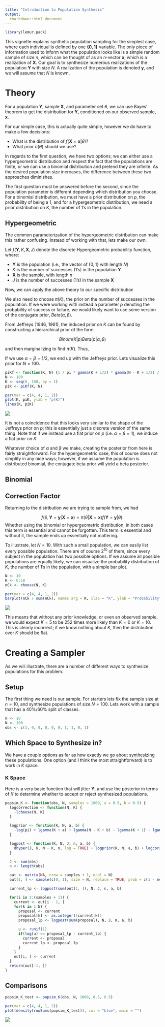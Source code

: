 ```yaml
---
title: "Introduction to Population Synthesis"
output:
  rmarkdown::html_document
---
```





```r
library(lemur.pack)
```

This vignette explains synthetic population sampling for the simplest case, where each individual is defined by one $\mathbf{\{0, 1\}}$ variable. The only piece of information used to inform what the population looks like is a simple random sample of size $n$, which can be thought of as an $n$-vector $\mathbf{x}$, which is a realization of $\mathbf{X}$. Our goal is to synthesize numerous realizations of the population $\mathbf{Y}$ with size $N$. A realization of the population is denoted $\mathbf{y}$, and we will assume that $N$ is known.

# Theory

For a population $\mathbf{Y}$, sample $\mathbf{X}$, and parameter set $\theta$, we can use Bayes' theorem to get the distribution for $\mathbf{Y}$, conditioned on our observed sample, $\mathbf{x}$.

\begin{align*}
  f(\theta, \mathbf{Y} = \mathbf{y}| \mathbf{X} = \mathbf{x}) &= \frac{ f(\mathbf{X} = \mathbf{x} | \theta, \mathbf{Y} = \mathbf{y}) f(\theta, \mathbf{Y} = \mathbf{y}) }{ f(\mathbf{X} = \mathbf{x}) } \\
    &\propto f(\mathbf{X} = \mathbf{x} | \theta) f(\mathbf{Y} = \mathbf{y} | \theta) \pi(\theta) \\
    &\propto \pi(\theta | \mathbf{X} = \mathbf{x}) f(\mathbf{Y} = \mathbf{y} | \theta)
\end{align*}

For our simple case, this is actually quite simple, however we do have to make a few decisions:

  * What is the distribution of $f(\mathbf{X} = \mathbf{x} | \theta)$?
  * What prior $\pi(\theta)$ should we use?

In regards to the first question, we have two options; we can either use a hypergeometric distribution and respect the fact that the populations are finite, or we can use a binomial distribution and pretend they are infinite. As the desired population size increases, the difference between these two approaches diminishes.

The first question must be answered before the second, since the population parameter is different depending which distribution you choose. For a binomial distribution, we must have a prior distribution on $p$, the probability of being a $1$, and for a hypergeometric distribution, we need a prior distribution on $K$, the number of $1$'s in the population.

## Hypergeometric

The common parameterization of the hypergeometric distribution can make this rather confusing. Instead of working with that, lets make our own.

Let $f(\mathbf{Y}, K, \mathbf{X}, J)$ denote the discrete Hypergeometric probability function, where:

  * $\mathbf{Y}$ is the population (i.e., the vector of $\{0, 1\}$ with length $N$)
  * $K$ is the number of successes ($1$'s) in the population $\mathbf{Y}$
  * $\mathbf{X}$ is the sample, with length $n$
  * $J$ is the number of successes ($1$'s) in the sample $\mathbf{X}$

Now, we can apply the above theory to our specific distribution

\begin{align*}
  f(\mathbf{Y} = \mathbf{y}, \mathbf{K} | \mathbf{X} = \mathbf{x}, J) &= \frac{ f(\mathbf{X} = \mathbf{x}, J | \mathbf{Y} = \mathbf{y}, K) f(\mathbf{Y} = \mathbf{y}, K) }{ f(\mathbf{X} = \mathbf{x}, J) } \\
                                 &\propto f(\mathbf{X} = \mathbf{x}, J | K ) f(\mathbf{Y} = \mathbf{y} | K) \pi(K) \\
                                 &\propto \pi(K | \mathbf{X} = \mathbf{x}, J) f(\mathbf{Y} = \mathbf{y} | K)
\end{align*}

We also need to choose $\pi(K)$, the prior on the number of successes in the population. If we were working with instead a parameter $p$ denoting the probability of success or failure, we would likely want to use some version of the conjugate prior, $Beta(\alpha, \beta)$.

From Jeffreys (1946, 1961), the induced prior on $K$ can be found by constructing a hierarchical prior of the form

$$ Binom(K | p) Beta(p | \alpha, \beta) $$

and then marginalizing to find $\pi(K)$. Thus,

\begin{align*}
\pi(K) &= \int_{0}^{1} {N \choose K} p^K (1-p)^{N-K} \frac{1}{\pi} p^{\alpha-1} (1-p)^{\beta-1} \\
       &= \frac{1}{\pi} \frac{\Gamma(K+\alpha)\Gamma(N-K+\beta)}
          {\Gamma(K+1) \Gamma(N-K+1)}
\end{align*}

If we use $\alpha = \beta = 1/2$, we end up with the Jeffreys prior. Lets visualize this prior for $N = 100$.


```r
piKf <- function(K, N) {1 / pi * gamma(K + 1/2) * gamma(N - K + 1/2) / gamma(K + 1) / gamma(N - K + 1)}
N <- 100
K <- seq(0, 100, by = 1)
piK <- piKf(K, N)

par(mar = c(4, 4, 1, 2))
plot(K, piK, ylab = "p(K)")
lines(K, piK)
```

<img src="figure/discrete-Jeffreys-1.png" style="display: block; margin: auto;" />

It is not a coincidence that this looks very similar to the shape of the Jeffreys prior on $p$; this is essentially just a discrete version of the same thing. Note that if we instead use a flat prior on $p$ (i.e. $\alpha = \beta = 1$), we induce a flat prior on $K$.

Whatever choice of $\alpha$ and $\beta$ we make, creating the posterior from here is fairly straightforward. For the hypergeometric case, this of course does not simplify in any nice ways; however, if we assume the population is distributed binomial, the conjugate beta prior will yield a beta posterior.

## Binomial

## Correction Factor

Returning to the distribution we are trying to sample from, we had

$$ f(\theta, \mathbf{Y} = \mathbf{y}| \mathbf{X} = \mathbf{x}) \propto \pi(\theta | \mathbf{X} = \mathbf{x}) f(\mathbf{Y} = \mathbf{y} | \theta). $$
Whether using the binomial or hypergeometric distribution, in both cases this term is essential and cannot be forgotten. This term is essential and without it, the sample ends up essentially not mattering.

To illustrate, let $N = 10$. With such a small population, we can easily list every possible population. There are of course $2^{10}$ of them, since every subject in the population has two possible options. If we assume all possible populations are equally likely, we can visualize the probability distribution of $K$, the number of $1$'s in the population, with a simple bar plot.


```r
N <- 10
K <- 0:10
nCk <- choose(N, K)

par(mar = c(4, 4, 1, 2))
barplot(nCk / sum(nCk), names.arg = K, xlab = "K", ylab = "Probability")
```

<img src="figure/correction-barplot-1.png" style="display: block; margin: auto;" />

This means that without any prior knowledge, or even an observed sample, we would expect $K = 5$ to be $252$ times more likely than $K = 0$ or $K = 10$. This is clearly incorrect; if we know nothing about $K$, then the distribution over $K$ should be flat.

# Creating a Sampler

As we will illustrate, there are a number of different ways to synthesize populations for this problem.

## Setup

The first thing we need is our sample. For starters lets fix the sample size at $n = 10$, and synthesize populations of size $N = 100$. Lets work with a sample that has a 40%/60% split of classes.


```r
n <- 10
N <- 100
obs <- c(1, 0, 0, 0, 0, 0, 1, 1, 0, 1)
```

## Which Space to Synthesize in?

We have a couple options as far as how exactly we go about synthesizing these populations. One option (and I think the most straightforward) is to work in $K$ space.

### K Space

Here is a very basic function that will jitter $\mathbf{Y}$, and use the posterior in terms of $K$ to determine whether to accept or reject synthesized populations.


```r
popsim_K <- function(obs, N, samples = 1000, a = 0.5, b = 0.5) {
  logcorrection <- function(N, K) {
    -lchoose(N, K)
  }

  logprior <- function(K, N, a, b) {
    -log(pi) + lgamma(K + a) + lgamma(N - K + b) - lgamma(K + 1) - lgamma(N - K + 1)
  }

  logpost <- function(K, N, J, n, a, b) {
    dhyper(J, K, N - K, n, log = TRUE) + logprior(K, N, a, b) + logcorrection(N, K)
  }

  J <- sum(obs)
  n <- length(obs)

  out <- matrix(NA, nrow = samples + 1, ncol = N)
  out[1, ] <- sample(c(0, 1), size = N, replace = TRUE, prob = c(1 - mean(obs), mean(obs)))

  current_lp <- logpost(sum(out[1, ]), N, J, n, a, b)

  for(i in 2:(samples + 1)) {
    current <- out[i - 1, ]
    for(k in 1:N) {
      proposal <- current
      proposal[k] <- as.integer(!current[k])
      proposal_lp <- logpost(sum(proposal), N, J, n, a, b)

      u <- runif(1)
      if(log(u) <= proposal_lp - current_lp) {
        current <- proposal
        current_lp <- proposal_lp
      }
    }
    out[i, ] <- current
  }
  return(out[-1, ])
}
```

## Comparisons


```r
popsim_K_test <- popsim_K(obs, N, 1000, 0.5, 0.5)

par(mar = c(4, 4, 1, 2))
plot(density(rowSums(popsim_K_test)), col = "blue", main = "")
```

<img src="figure/densities-1.png" style="display: block; margin: auto;" />
